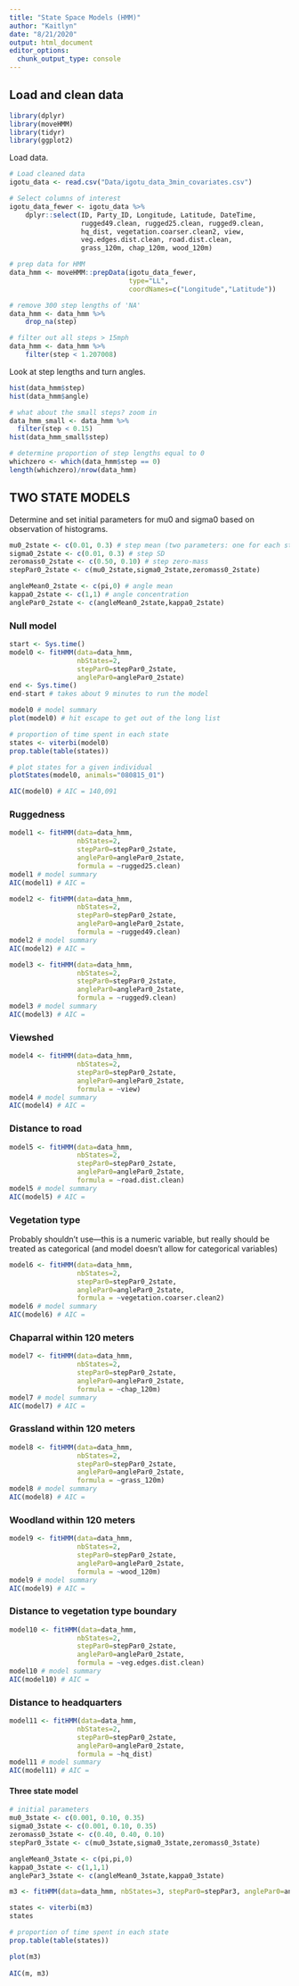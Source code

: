 ```yaml
---
title: "State Space Models (HMM)"
author: "Kaitlyn"
date: "8/21/2020"
output: html_document
editor_options: 
  chunk_output_type: console
---
```


## Load and clean data

```r
library(dplyr)
library(moveHMM)
library(tidyr)
library(ggplot2)
```

Load data.
```r
# Load cleaned data
igotu_data <- read.csv("Data/igotu_data_3min_covariates.csv")

# Select columns of interest
igotu_data_fewer <- igotu_data %>% 
    dplyr::select(ID, Party_ID, Longitude, Latitude, DateTime,
                  rugged49.clean, rugged25.clean, rugged9.clean,
                  hq_dist, vegetation.coarser.clean2, view,
                  veg.edges.dist.clean, road.dist.clean,
                  grass_120m, chap_120m, wood_120m)

# prep data for HMM
data_hmm <- moveHMM::prepData(igotu_data_fewer, 
                              type="LL", 
                              coordNames=c("Longitude","Latitude"))

# remove 300 step lengths of 'NA'
data_hmm <- data_hmm %>% 
    drop_na(step) 

# filter out all steps > 15mph
data_hmm <- data_hmm %>% 
    filter(step < 1.207008)
```

Look at step lengths and turn angles.
```r
hist(data_hmm$step)
hist(data_hmm$angle)

# what about the small steps? zoom in
data_hmm_small <- data_hmm %>% 
  filter(step < 0.15)
hist(data_hmm_small$step)

# determine proportion of step lengths equal to 0
whichzero <- which(data_hmm$step == 0)
length(whichzero)/nrow(data_hmm)
```


## TWO STATE MODELS

Determine and set initial parameters for mu0 and sigma0 based on observation of histograms.
```r
mu0_2state <- c(0.01, 0.3) # step mean (two parameters: one for each state)
sigma0_2state <- c(0.01, 0.3) # step SD
zeromass0_2state <- c(0.50, 0.10) # step zero-mass
stepPar0_2state <- c(mu0_2state,sigma0_2state,zeromass0_2state)

angleMean0_2state <- c(pi,0) # angle mean
kappa0_2state <- c(1,1) # angle concentration
anglePar0_2state <- c(angleMean0_2state,kappa0_2state)
```

### Null model
```r
start <- Sys.time()
model0 <- fitHMM(data=data_hmm, 
                 nbStates=2, 
                 stepPar0=stepPar0_2state, 
                 anglePar0=anglePar0_2state)
end <- Sys.time()
end-start # takes about 9 minutes to run the model

model0 # model summary
plot(model0) # hit escape to get out of the long list

# proportion of time spent in each state
states <- viterbi(model0)
prop.table(table(states)) 

# plot states for a given individual
plotStates(model0, animals="080815_01")

AIC(model0) # AIC = 140,091
```

### Ruggedness
```r
model1 <- fitHMM(data=data_hmm, 
                 nbStates=2, 
                 stepPar0=stepPar0_2state, 
                 anglePar0=anglePar0_2state,
                 formula = ~rugged25.clean)
model1 # model summary
AIC(model1) # AIC = 

model2 <- fitHMM(data=data_hmm, 
                 nbStates=2, 
                 stepPar0=stepPar0_2state, 
                 anglePar0=anglePar0_2state,
                 formula = ~rugged49.clean)
model2 # model summary
AIC(model2) # AIC = 

model3 <- fitHMM(data=data_hmm, 
                 nbStates=2, 
                 stepPar0=stepPar0_2state, 
                 anglePar0=anglePar0_2state,
                 formula = ~rugged9.clean)
model3 # model summary
AIC(model3) # AIC = 
```

### Viewshed
```r
model4 <- fitHMM(data=data_hmm, 
                 nbStates=2, 
                 stepPar0=stepPar0_2state, 
                 anglePar0=anglePar0_2state,
                 formula = ~view)
model4 # model summary
AIC(model4) # AIC = 
```

### Distance to road
```r
model5 <- fitHMM(data=data_hmm, 
                 nbStates=2, 
                 stepPar0=stepPar0_2state, 
                 anglePar0=anglePar0_2state,
                 formula = ~road.dist.clean)
model5 # model summary
AIC(model5) # AIC = 
```

### Vegetation type
Probably shouldn't use—this is a numeric variable, but really should be treated as categorical (and model doesn't allow for categorical variables)
```r
model6 <- fitHMM(data=data_hmm, 
                 nbStates=2, 
                 stepPar0=stepPar0_2state, 
                 anglePar0=anglePar0_2state,
                 formula = ~vegetation.coarser.clean2)
model6 # model summary
AIC(model6) # AIC = 
```

### Chaparral within 120 meters
```r
model7 <- fitHMM(data=data_hmm, 
                 nbStates=2, 
                 stepPar0=stepPar0_2state, 
                 anglePar0=anglePar0_2state,
                 formula = ~chap_120m)
model7 # model summary
AIC(model7) # AIC = 
```

### Grassland within 120 meters
```r
model8 <- fitHMM(data=data_hmm, 
                 nbStates=2, 
                 stepPar0=stepPar0_2state, 
                 anglePar0=anglePar0_2state,
                 formula = ~grass_120m)
model8 # model summary
AIC(model8) # AIC = 
```

### Woodland within 120 meters
```r
model9 <- fitHMM(data=data_hmm, 
                 nbStates=2, 
                 stepPar0=stepPar0_2state, 
                 anglePar0=anglePar0_2state,
                 formula = ~wood_120m)
model9 # model summary
AIC(model9) # AIC = 
```

### Distance to vegetation type boundary
```r
model10 <- fitHMM(data=data_hmm, 
                 nbStates=2, 
                 stepPar0=stepPar0_2state, 
                 anglePar0=anglePar0_2state,
                 formula = ~veg.edges.dist.clean)
model10 # model summary
AIC(model10) # AIC = 
```

### Distance to headquarters
```r
model11 <- fitHMM(data=data_hmm, 
                 nbStates=2, 
                 stepPar0=stepPar0_2state, 
                 anglePar0=anglePar0_2state,
                 formula = ~hq_dist)
model11 # model summary
AIC(model11) # AIC = 
```


#### Three state model
```r
# initial parameters
mu0_3state <- c(0.001, 0.10, 0.35)
sigma0_3state <- c(0.001, 0.10, 0.35)
zeromass0_3state <- c(0.40, 0.40, 0.10)
stepPar0_3state <- c(mu0_3state,sigma0_3state,zeromass0_3state)

angleMean0_3state <- c(pi,pi,0)
kappa0_3state <- c(1,1,1)
anglePar3_3state <- c(angleMean0_3state,kappa0_3state)

m3 <- fitHMM(data=data_hmm, nbStates=3, stepPar0=stepPar3, anglePar0=anglePar3)

states <- viterbi(m3)
states

# proportion of time spent in each state
prop.table(table(states)) 

plot(m3)
  
AIC(m, m3)
```
